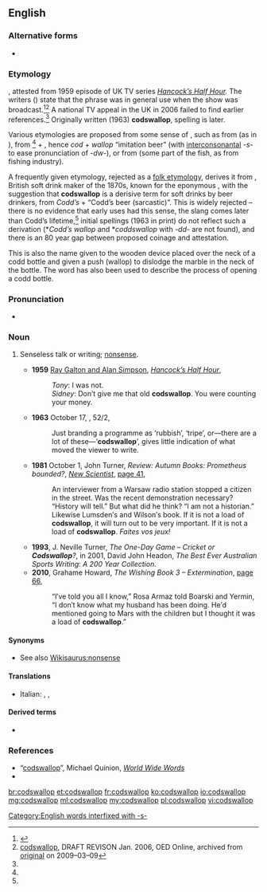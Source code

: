 {{also|cod's wallop|cods wallop}}
==English==

===Alternative forms===
* {{l|en|cod's wallop}}

===Etymology===
{{unk.|en}}, attested from 1959 episode of UK TV series ''[[w:Hancock's Half Hour|Hancock’s Half Hour]].'' The writers ({{w|Galton and Simpson}}) state that the phrase was in general use when the show was broadcast.<ref name="pf">{{R:Phrase Finder|codswallop|A load of codswallop}}</ref><ref name="oed">[http://web.archive.org/web/20090305064036/http://oed.com/bbcwords/codswallop-new.html codswallop], DRAFT REVISON Jan. 2006, OED Online, archived from [http://oed.com/bbcwords/codswallop-new.html original] on 2009–03–09</ref> A national TV appeal in the UK in 2006 failed to find earlier references.<ref name="pf"/> Originally written (1963) '''codswallop''', spelling {{m|en|cod's wallop}} is later.

Various etymologies are proposed from some sense of {{m|en|cod}}, such as from {{m|en|cod||scrotum}} (as in {{m|en|codpiece}}), from {{m|en|cod||joke, imitation}}<ref name="pf"/> + {{m|en|wallop||beer (slang)}}, hence ''cod'' + ''wallop'' “imitation beer” (with [[interconsonantal]] ''-s-'' to ease pronunciation of ''-dw-''), or from {{m|en|cod||fish}} (some part of the fish, as from fishing industry).

A frequently given etymology, rejected as a [[folk etymology]], derives it from {{w|Hiram Codd}}, British soft drink maker of the 1870s, known for the eponymous {{w|Codd-neck bottle}}, with the suggestion that '''codswallop''' is a derisive term for soft drinks by beer drinkers, from ''Codd’s'' + {{m|en|wallop||beer (slang)}} “Codd’s beer (sarcastic)”. This is widely rejected – there is no evidence that early uses had this sense, the slang {{m|en|wallop||beer}} comes later than Codd’s lifetime,<ref name="pf"/> initial spellings (1963 in print) do not reflect such a derivation (*''Codd’s wallop'' and *''coddswallop'' with ''-dd-'' are not found), and there is an 80 year gap between proposed coinage and attestation.

This is also the name given to the wooden device placed over the neck of a codd bottle and given a push (wallop) to dislodge the marble in the neck of the bottle. The word has also been used to describe the process of opening a codd bottle.

===Pronunciation===
* {{a|UK}} {{IPA|/ˌkɒdzˈwɒl.əp/|lang=en}}

===Noun===
{{en-noun|-}}

# {{lb|en|UK|slang}} Senseless talk or writing; [[nonsense]].
#* '''1959''' [[w:Galton and Simpson|Ray Galton and Alan Simpson]], ''[[w:Hancock's Half Hour|Hancock’s Half Hour]]'',
#*: ''Tony'': I was not.
#*: ''Sidney'': Don’t give me that old '''codswallop'''. You were counting your money.
#* '''1963''' October 17, ''{{w|Radio Times}}'', 52/2,
#*: Just branding a programme as ‘rubbish’, ‘tripe’, or—there are a lot of these—‘'''codswallop'''’, gives little indication of what moved the viewer to write.
#* '''1981''' October 1, John Turner, ''Review: Autumn Books: Prometheus bounded?'', ''[[w:New Scientist|New Scientist]]'', [http://books.google.com.au/books?id=EIZI3TDTGTsC&pg=PA41&dq=%22codswallop%22+-intitle:%22%22+-inauthor:%22%22&hl=en&sa=X&ei=XBwtT6-WMYzqmAXgo82DDQ&redir_esc=y#v=onepage&q=%22codswallop%22%20-intitle%3A%22%22%20-inauthor%3A%22%22&f=false page 41],
#*: An interviewer from a Warsaw radio station stopped a citizen in the street. Was the recent demonstration necessary? “History will tell.” But what did he think? “I am not a historian.” Likewise Lumsden′s and Wilson′s book. If it is not a load of '''codswallop''', it will turn out to be very important. If it is not a load of '''codswallop'''. ''Faites vos jeux!''
#* '''1993''', J. Neville Turner, ''The One-Day Game – Cricket or '''Codswallop'''?'', in 2001, David John Headon, ''The Best Ever Australian Sports Writing: A 200 Year Collection''.
#* '''2010''', Grahame Howard, ''The Wishing Book 3 – Extermination'', [http://books.google.com.au/books?id=3sAk0FUDueUC&pg=PA66&dq=%22codswallop%22+-intitle:%22%22+-inauthor:%22%22&hl=en&sa=X&ei=2xgtT5_rGeeNmQXd0bDqDw&redir_esc=y#v=onepage&q=%22codswallop%22%20-intitle%3A%22%22%20-inauthor%3A%22%22&f=false page 66],
#*: “I′ve told you all I know,” Rosa Armaz told Boarski and Yermin, “I don′t know what my husband has been doing. He′d mentioned going to Mars with the children but I thought it was a load of '''codswallop'''.”

====Synonyms====
* See also [[Wikisaurus:nonsense]]

====Translations====
{{trans-top|nonsense}}
{{trans-mid}}
* Italian: {{t|it|fesserie|f-p}}, {{t+|it|sciocchezze|f-p}}, {{t|it|idiozie|f-p}}
{{trans-bottom}}

====Derived terms====
* {{l|en|hogswallop}}

===References===
<references/>
* “[http://www.worldwidewords.org/weirdwords/ww-cod1.htm codswallop]”, Michael Quinion, ''[http://www.worldwidewords.org/ World Wide Words]''
* {{R:Online Etymology Dictionary}}

[[Category:English words interfixed with -s-]]

[[br:codswallop]]
[[et:codswallop]]
[[fr:codswallop]]
[[ko:codswallop]]
[[io:codswallop]]
[[mg:codswallop]]
[[ml:codswallop]]
[[my:codswallop]]
[[pl:codswallop]]
[[vi:codswallop]]